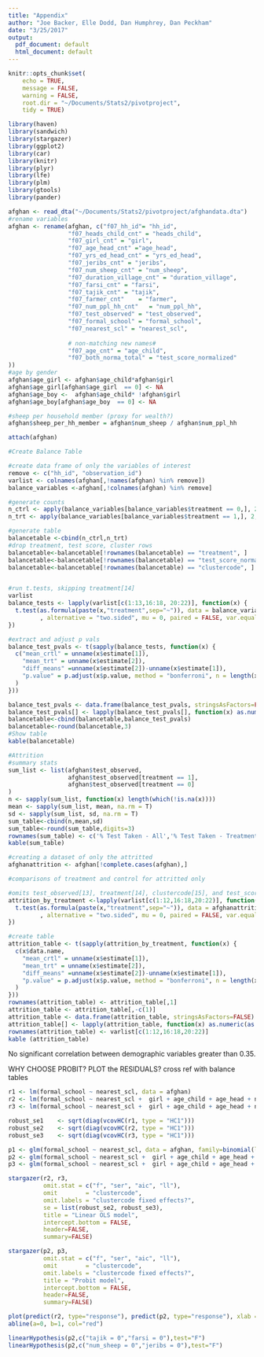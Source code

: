 ```yaml
---
title: "Appendix"
author: "Joe Backer, Elle Dodd, Dan Humphrey, Dan Peckham"
date: "3/25/2017"
output:
  pdf_document: default
  html_document: default
---
```


```r
knitr::opts_chunk$set(
	echo = TRUE,
	message = FALSE,
	warning = FALSE,
	root.dir = "~/Documents/Stats2/pivotproject",
	tidy = TRUE)
```

```r
library(haven)
library(sandwich)
library(stargazer)
library(ggplot2)
library(car)
library(knitr)
library(plyr)
library(lfe)
library(plm)
library(gtools)
library(pander)
```

``` r
afghan <- read_dta("~/Documents/Stats2/pivotproject/afghandata.dta")
#rename variables
afghan <- rename(afghan, c("f07_hh_id"= "hh_id",
                 "f07_heads_child_cnt" = "heads_child",
                 "f07_girl_cnt" = "girl",
                 "f07_age_head_cnt" ="age_head",
                 "f07_yrs_ed_head_cnt" = "yrs_ed_head", 
                 "f07_jeribs_cnt" = "jeribs", 
                 "f07_num_sheep_cnt" = "num_sheep", 
                 "f07_duration_village_cnt" = "duration_village", 
                 "f07_farsi_cnt" = "farsi",
                 "f07_tajik_cnt" = "tajik", 
                 "f07_farmer_cnt"    = "farmer",
                 "f07_num_ppl_hh_cnt"   = "num_ppl_hh",
                 "f07_test_observed" = "test_observed",
                 "f07_formal_school" = "formal_school",
                 "f07_nearest_scl" = "nearest_scl",
                 
                 # non-matching new names#                 
                 "f07_age_cnt" = "age_child",
                 "f07_both_norma_total" = "test_score_normalized"
))
#age by gender
afghan$age_girl <- afghan$age_child*afghan$girl
afghan$age_girl[afghan$age_girl  == 0] <- NA
afghan$age_boy <-  afghan$age_child* !afghan$girl
afghan$age_boy[afghan$age_boy  == 0] <- NA

#sheep per household member (proxy for wealth?)
afghan$sheep_per_hh_member = afghan$num_sheep / afghan$num_ppl_hh

attach(afghan)
```

```r
#Create Balance Table

#create data frame of only the variables of interest
remove <- c("hh_id", "observation_id")
varlist <- colnames(afghan[,!names(afghan) %in% remove])
balance_variables <-afghan[,!colnames(afghan) %in% remove]

#generate counts
n_ctrl <- apply(balance_variables[balance_variables$treatment == 0,], 2, function(x) length(which(!is.na(x))))
n_trt <- apply(balance_variables[balance_variables$treatment == 1,], 2, function(x) length(which(!is.na(x))))

#generate table
balancetable <-cbind(n_ctrl,n_trt)
#drop treatment, test score, cluster rows
balancetable<-balancetable[!rownames(balancetable) == "treatment", ]
balancetable<-balancetable[!rownames(balancetable) == "test_score_normalized", ]
balancetable<-balancetable[!rownames(balancetable) == "clustercode", ]


#run t.tests, skipping treatment[14]
varlist
balance_tests <- lapply(varlist[c(1:13,16:18, 20:22)], function(x) {
  t.test(as.formula(paste(x,"treatment",sep="~")), data = balance_variables
         , alternative = "two.sided", mu = 0, paired = FALSE, var.equal = FALSE, conf.level = 0.95)
})

#extract and adjust p vals
balance_test_pvals <- t(sapply(balance_tests, function(x) {
  c("mean_crtl" = unname(x$estimate[1]),
    "mean_trt" = unname(x$estimate[2]),
    "diff_means" =unname(x$estimate[2])-unname(x$estimate[1]),
    "p.value" = p.adjust(x$p.value, method = "bonferroni", n = length(x))
  )
}))

balance_test_pvals <- data.frame(balance_test_pvals, stringsAsFactors=FALSE)
balance_test_pvals[] <- lapply(balance_test_pvals[], function(x) as.numeric(as.character(x)))
balancetable<-cbind(balancetable,balance_test_pvals)
balancetable<-round(balancetable,3)
#Show table
kable(balancetable)

```

```r
#Attrition
#summary stats
sum_list <- list(afghan$test_observed,
                 afghan$test_observed[treatment == 1],
                 afghan$test_observed[treatment == 0]
)
n <- sapply(sum_list, function(x) length(which(!is.na(x))))
mean <- sapply(sum_list, mean, na.rm = T)
sd <- sapply(sum_list, sd, na.rm = T)
sum_table<-cbind(n,mean,sd)
sum_table<-round(sum_table,digits=3)
rownames(sum_table) <- c('% Test Taken - All','% Test Taken - Treatment', '% Test Taken - Control')
kable(sum_table)

#creating a dataset of only the attritted
afghanattrition <- afghan[!complete.cases(afghan),]

#comparisons of treatment and control for attritted only

#omits test_observed[13], treatment[14], clustercode[15], and test_score[19]
attrition_by_treatment <-lapply(varlist[c(1:12,16:18,20:22)], function(x) {
  t.test(as.formula(paste(x,"treatment",sep="~")), data = afghanattrition
         , alternative = "two.sided", mu = 0, paired = FALSE, var.equal = FALSE, conf.level = 0.95)
})

#create table
attrition_table <- t(sapply(attrition_by_treatment, function(x) {
  c(x$data.name,
    "mean_crtl" = unname(x$estimate[1]),
    "mean_trt" = unname(x$estimate[2]),
    "diff_means" =unname(x$estimate[2])-unname(x$estimate[1]),
    "p.value" = p.adjust(x$p.value, method = "bonferroni", n = length(x))
  )
}))
rownames(attrition_table) <- attrition_table[,1]
attrition_table <- attrition_table[,-c(1)]
attrition_table <- data.frame(attrition_table, stringsAsFactors=FALSE)
attrition_table[] <- lapply(attrition_table, function(x) as.numeric(as.character(x)))
rownames(attrition_table) <- varlist[c(1:12,16:18,20:22)]
kable (attrition_table)
```

\break

No significant correlation between demographic variables greater than 0.35.

WHY CHOOSE PROBIT?
PLOT the RESIDUALS?
cross ref with balance tables

```r
r1 <- lm(formal_school ~ nearest_scl, data = afghan)
r2 <- lm(formal_school ~ nearest_scl +  girl + age_child + age_head + num_sheep + jeribs + yrs_ed_head + heads_child + duration_village + num_ppl_hh + tajik + farsi + farmer + sheep_per_hh_member + chagcharan,  data = afghan)
r3 <- lm(formal_school ~ nearest_scl +  girl + age_child + age_head + num_sheep + jeribs + yrs_ed_head + heads_child + duration_village + num_ppl_hh + tajik + farsi + farmer + sheep_per_hh_member + as.factor(clustercode), data = afghan)

robust_se1    <- sqrt(diag(vcovHC(r1, type = "HC1")))
robust_se2    <- sqrt(diag(vcovHC(r2, type = "HC1")))
robust_se3    <- sqrt(diag(vcovHC(r3, type = "HC1")))

p1 <- glm(formal_school ~ nearest_scl, data = afghan, family=binomial(link="probit"))
p2 <- glm(formal_school ~ nearest_scl +  girl + age_child + age_head + num_sheep + jeribs + yrs_ed_head + heads_child+duration_village + num_ppl_hh + tajik + farsi + farmer+ sheep_per_hh_member+ chagcharan,  data = afghan, family=binomial(link="probit"))
p3 <- glm(formal_school ~ nearest_scl +  girl + age_child + age_head + num_sheep + jeribs + yrs_ed_head + heads_child + duration_village + num_ppl_hh + tajik + farsi + farmer + sheep_per_hh_member + as.factor(clustercode), data = afghan, family=binomial(link="probit"))

stargazer(r2, r3,
          omit.stat = c("f", "ser", "aic", "ll"),
          omit        = "clustercode",
          omit.labels = "clustercode fixed effects?",
          se = list(robust_se2, robust_se3),
          title = "Linear OLS model",
          intercept.bottom = FALSE,
          header=FALSE,
          summary=FALSE)

stargazer(p2, p3,
          omit.stat = c("f", "ser", "aic", "ll"),
          omit        = "clustercode",
          omit.labels = "clustercode fixed effects?",
          title = "Probit model",
          intercept.bottom = FALSE,
          header=FALSE,
          summary=FALSE)

```

```r
plot(predict(r2, type="response"), predict(p2, type="response"), xlab = "linear model", ylab = "probit model")
abline(a=0, b=1, col="red")
```

```r
linearHypothesis(p2,c("tajik = 0","farsi = 0"),test="F")
linearHypothesis(p2,c("num_sheep = 0","jeribs = 0"),test="F")
```



